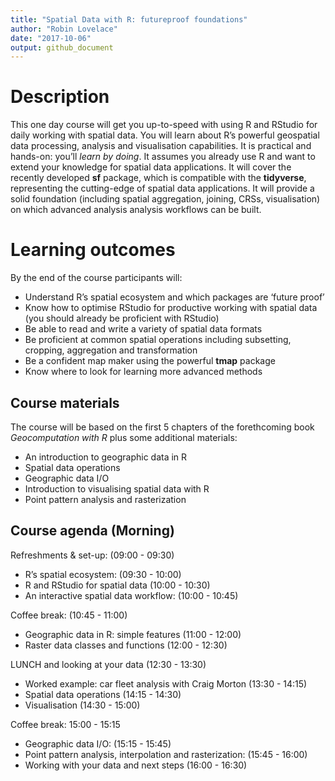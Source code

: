 ```yaml
---
title: "Spatial Data with R: futureproof foundations"
author: "Robin Lovelace"
date: "2017-10-06"
output: github_document
---
```


# Description

This one day course will get you up-to-speed with using R and RStudio for daily working with spatial data.
You will learn about R's powerful geospatial data processing, analysis and visualisation capabilities.
It is practical and hands-on: you'll *learn by doing*.
It assumes you already use R and want to extend your knowledge for spatial data applications.
It will cover the recently developed **sf** package, which is compatible with the **tidyverse**, representing the cutting-edge of spatial data applications.
It will provide a solid foundation (including spatial aggregation, joining, CRSs, visualisation) on which advanced analysis analysis workflows can be built.

# Learning outcomes

By the end of the course participants will:

 - Understand R's spatial ecosystem and which packages are 'future proof'
 - Know how to optimise RStudio for productive working with spatial data (you should already be proficient with RStudio)
 - Be able to read and write a variety of spatial data formats
 - Be proficient at common spatial operations including subsetting, cropping, aggregation and transformation
 - Be a confident map maker using the powerful **tmap** package
 - Know where to look for learning more advanced methods

## Course materials

The course will be based on the first 5 chapters of the forethcoming book *Geocomputation with R* plus some additional materials:

- An introduction to geographic data in R
- Spatial data operations
- Geographic data I/O
- Introduction to visualising spatial data with R
- Point pattern analysis and rasterization

## Course agenda (Morning)

Refreshments & set-up: (09:00 - 09:30)

- R's spatial ecosystem: (09:30 - 10:00)
- R and RStudio for spatial data (10:00 - 10:30)
- An interactive spatial data workflow: (10:00 - 10:45)

Coffee break: (10:45 - 11:00)

- Geographic data in R: simple features (11:00 - 12:00)
- Raster data classes and functions (12:00 - 12:30)

LUNCH and looking at your data (12:30 - 13:30)

 
- Worked example: car fleet analysis with Craig Morton (13:30 - 14:15)
- Spatial data operations (14:15 - 14:30)
- Visualisation (14:30 - 15:00)

Coffee break: 15:00 - 15:15

- Geographic data I/O: (15:15 - 15:45)
- Point pattern analysis, interpolation and rasterization: (15:45 - 16:00)
- Working with your data and next steps (16:00 - 16:30)



